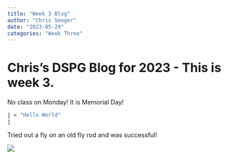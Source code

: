```yaml
---
title: "Week 3 Blog"
author: "Chris Seeger"
date: "2023-05-29"
categories: "Week Three"
---
```


# Chris's DSPG Blog for 2023 - This is week 3.

No class on Monday! It is Memorial Day!

```r
j = "Hello World"
j
```

Tried out a fly on an old fly rod and was successful!

![](bluegill.jpg)